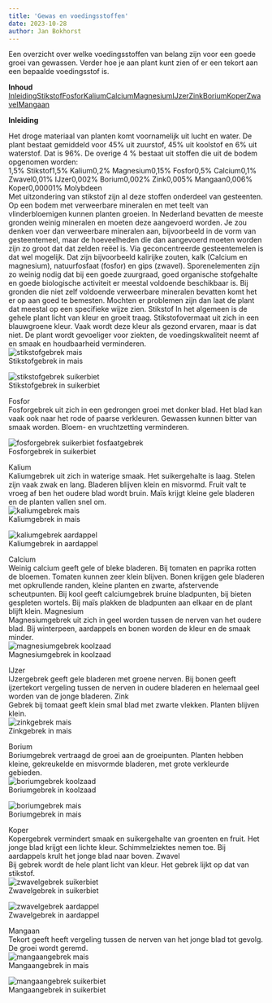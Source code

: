 ```yaml
---
title: 'Gewas en voedingsstoffen'
date: 2023-10-28
author: Jan Bokhorst
---
```


Een overzicht over welke voedingsstoffen van belang zijn voor een goede groei van gewassen. Verder hoe je aan plant kunt zien of er een tekort aan een bepaalde voedingsstof is.

  
**Inhoud**  
[Inleiding](gewas-en-voedingsstoffen.html#vo)[Stikstof](gewas-en-voedingsstoffen.html#st)[Fosfor](gewas-en-voedingsstoffen.html#fo)[Kalium](gewas-en-voedingsstoffen.html#ka)[Calcium](gewas-en-voedingsstoffen.html#ca)[Magnesium](gewas-en-voedingsstoffen.html#mg)[IJzer](gewas-en-voedingsstoffen.html#fe)[Zink](gewas-en-voedingsstoffen.html#zn)[Borium](gewas-en-voedingsstoffen.html#bo)[Koper](gewas-en-voedingsstoffen.html#ko)[Zwavel](gewas-en-voedingsstoffen.html#zw)[Mangaan](gewas-en-voedingsstoffen.html#mg) 

**Inleiding**  

Het droge materiaal van planten komt voornamelijk uit lucht en water. De plant bestaat gemiddeld voor 45% uit zuurstof, 45% uit koolstof en 6% uit waterstof. Dat is 96%. De overige 4 % bestaat uit stoffen die uit de bodem opgenomen worden:  
1,5% Stikstof1,5% Kalium0,2% Magnesium0,15% Fosfor0,5% Calcium0,1% Zwavel0,01% IJzer0,002% Borium0,002% Zink0,005% Mangaan0,006% Koper0,00001% Molybdeen  
Met uitzondering van stikstof zijn al deze stoffen onderdeel van gesteenten. Op een bodem met verweerbare mineralen en met teelt van vlinderbloemigen kunnen planten groeien. In Nederland bevatten de meeste gronden weinig mineralen en moeten deze aangevoerd worden. Je zou denken voer dan verweerbare mineralen aan, bijvoorbeeld in de vorm van gesteentemeel, maar de hoeveelheden die dan aangevoerd moeten worden zijn zo groot dat dat zelden reëel is. Via geconcentreerde gesteentemelen is dat wel mogelijk. Dat zijn bijvoorbeeld kalirijke zouten, kalk (Calcium en magnesium), natuurfosfaat (fosfor) en gips (zwavel). Sporenelementen zijn zo weinig nodig dat bij een goede zuurgraad, goed organische stofgehalte en goede biologische activiteit er meestal voldoende beschikbaar is. Bij gronden die niet zelf voldoende verweerbare mineralen bevatten komt het er op aan goed te bemesten. Mochten er problemen zijn dan laat de plant dat meestal op een specifieke wijze zien. Stikstof In het algemeen is de gehele plant licht van kleur en groeit traag. Stikstofovermaat uit zich in een blauwgroene kleur. Vaak wordt deze kleur als gezond ervaren, maar is dat niet. De plant wordt gevoeliger voor ziekten, de voedingskwaliteit neemt af en smaak en houdbaarheid verminderen.   
![stikstofgebrek mais](../img/maisngebrek-1920w.jpg)   
Stikstofgebrek in mais

 





  
![stikstofgebrek suikerbiet](../img/ngebrekbiet-1920w.jpg)   
Stikstofgebrek in suikerbiet

 





Fosfor  
Fosforgebrek uit zich in een gedrongen groei met donker blad. Het blad kan vaak ook naar het rode of paarse verkleuren. Gewassen kunnen bitter van smaak worden. Bloem- en vruchtzetting verminderen.  
  
   
![fosforgebrek suikerbiet fosfaatgebrek](../img/D0691-1920w.jpg)   
Fosforgebrek in suikerbiet

 





Kalium  
Kaliumgebrek uit zich in waterige smaak. Het suikergehalte is laag. Stelen zijn vaak zwak en lang. Bladeren blijven klein en misvormd. Fruit valt te vroeg af ben het oudere blad wordt bruin. Maïs krijgt kleine gele bladeren en de planten vallen snel om.   
![kaliumgebrek mais](../img/M0689-1920w.jpg)   
Kaliumgebrek in mais

 





  
![kaliumgebrek aardappel](../img/M2294-1920w.jpg)   
Kaliumgebrek in aardappel

 





Calcium  
Weinig calcium geeft gele of bleke bladeren. Bij tomaten en paprika rotten de bloemen. Tomaten kunnen zeer klein blijven. Bonen krijgen gele bladeren met opkrullende randen, kleine planten en zwarte, afstervende scheutpunten. Bij kool geeft calciumgebrek bruine bladpunten, bij bieten gespleten wortels. Bij maïs plakken de bladpunten aan elkaar en de plant blijft klein. Magnesium  
Magnesiumgebrek uit zich in geel worden tussen de nerven van het oudere blad. Bij winterpeen, aardappels en bonen worden de kleur en de smaak minder.   
![magnesiumgebrek koolzaad](../img/M1034-1920w.jpg)   
Magnesiumgebrek in koolzaad

 





IJzer  
IJzergebrek geeft gele bladeren met groene nerven. Bij bonen geeft ijzertekort vergeling tussen de nerven in oudere bladeren en helemaal geel worden van de jonge bladeren. Zink  
Gebrek bij tomaat geeft klein smal blad met zwarte vlekken. Planten blijven klein.   
![zinkgebrek mais](../img/K0443-1920w.jpg)   
Zinkgebrek in mais

 





Borium  
Boriumgebrek vertraagd de groei aan de groeipunten. Planten hebben kleine, gekreukelde en misvormde bladeren, met grote verkleurde gebieden.   
![boriumgebrek koolzaad](../img/M1033-1920w.jpg)   
Boriumgebrek in koolzaad

 





  
![boriumgebrek mais](../img/k1598_custom-1920w.jpg)   
Boriumgebrek in mais

 





Koper  
Kopergebrek vermindert smaak en suikergehalte van groenten en fruit. Het jonge blad krijgt een lichte kleur. Schimmelziektes nemen toe. Bij aardappels krult het jonge blad naar boven. Zwavel  
Bij gebrek wordt de hele plant licht van kleur. Het gebrek lijkt op dat van stikstof.   
![zwavelgebrek suikerbiet](../img/K1272-1920w.jpg)   
Zwavelgebrek in suikerbiet

 





  
![zwavelgebrek aardappel](../img/M2207-1920w.jpg)   
Zwavelgebrek in aardappel

 





Mangaan  
Tekort geeft heeft vergeling tussen de nerven van het jonge blad tot gevolg. De groei wordt geremd.   
![mangaangebrek mais](../img/K0433-1920w.jpg)   
Mangaangebrek in mais

 





  
![mangaangebrek suikerbiet](../img/K0455-1920w.jpg)   
Mangaangebrek in suikerbiet

 














